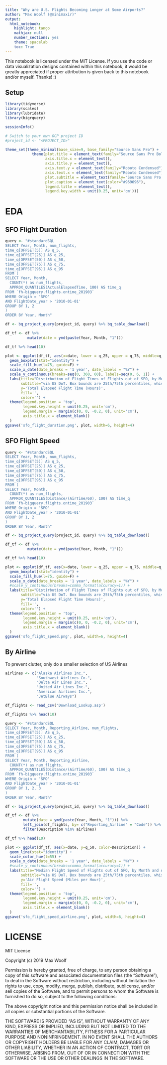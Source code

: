 ```yaml
---
title: "Why are U.S. Flights Becoming Longer at Some Airports?"
author: "Max Woolf (@minimaxir)"
output:
  html_notebook:
    highlight: tango
    mathjax: null
    number_sections: yes
    theme: spacelab
    toc: True
---
```


This notebook is licensed under the MIT License. If you use the code or data visualization designs contained within this notebook, it would be greatly appreciated if proper attribution is given back to this notebook and/or myself. Thanks! :)

## Setup

```r
library(tidyverse)
library(scales)
library(lubridate)
library(bigrquery)

sessionInfo()
```

```r
# Switch to your own GCP project ID
#project_id <- "<PROJECT_ID>"  
```


```r
theme_set(theme_minimal(base_size=9, base_family="Source Sans Pro") +
            theme(plot.title = element_text(family="Source Sans Pro Bold", margin=margin(t = -0.1, b = 0.1, unit='cm'), size=12),
                  axis.title.x = element_text(),
                  axis.title.y = element_text(),
                  axis.text.y = element_text(family="Roboto Condensed"),
                  axis.text.x = element_text(family="Roboto Condensed"),
                  plot.subtitle = element_text(family="Source Sans Pro Semibold", color="#969696", size=8),
                  plot.caption = element_text(color="#969696"),
                  legend.title = element_text(),
                  legend.key.width = unit(0.25, unit='cm')))
```


# EDA

## SFO Flight Duration

```r
query <- "#standardSQL
SELECT Year, Month, num_flights,
time_q[OFFSET(5)] AS q_5,
time_q[OFFSET(25)] AS q_25,
time_q[OFFSET(50)] AS q_50,
time_q[OFFSET(75)] AS q_75,
time_q[OFFSET(95)] AS q_95
FROM (
SELECT Year, Month,
  COUNT(*) as num_flights,
  APPROX_QUANTILES(ActualElapsedTime, 100) AS time_q
FROM `fh-bigquery.flights.ontime_201903`
WHERE Origin = 'SFO'
AND FlightDate_year > '2010-01-01'
GROUP BY 1, 2
)
ORDER BY Year, Month"

df <- bq_project_query(project_id, query) %>% bq_table_download()

df_tf <- df %>%
          mutate(date = ymd(paste(Year, Month, "1")))

df_tf %>% head(10)
```

```r
plot <- ggplot(df_tf, aes(x=date, lower = q_25, upper = q_75, middle=q_50, ymin=q_5, ymax=q_95, fill=factor(Year))) +
  geom_boxplot(stat="identity") +
  scale_fill_hue(l=75, guide=F) +
  scale_x_date(date_breaks = '1 year', date_labels = "%Y") +
  scale_y_continuous(breaks=seq(0, 360, 60), labels=seq(0, 6, 1)) +
  labs(title="Distirbution of Flight Times of Flights out of SFO, by Month",
       subtitle="via US DoT. Box bounds are 25th/75th percentiles, whiskers are 5th/95th percentiles.",
       y='Total Elapsed Flight Time (Hours)',
       fill='',
       color='') +
  theme(legend.position = 'top',
        legend.key.height = unit(0.25, unit='cm'),
        legend.margin = margin(c(0, 0, -0.2, 0), unit='cm'),
        axis.title.x = element_blank()
  )
ggsave('sfo_flight_duration.png', plot, width=6, height=4)
```

## SFO Flight Speed

```r
query <- "#standardSQL
SELECT Year, Month, num_flights,
time_q[OFFSET(5)] AS q_5,
time_q[OFFSET(25)] AS q_25,
time_q[OFFSET(50)] AS q_50,
time_q[OFFSET(75)] AS q_75,
time_q[OFFSET(95)] AS q_95
FROM (
SELECT Year, Month,
  COUNT(*) as num_flights,
  APPROX_QUANTILES(Distance/(AirTime/60), 100) AS time_q
FROM `fh-bigquery.flights.ontime_201903`
WHERE Origin = 'SFO'
AND FlightDate_year > '2010-01-01'
GROUP BY 1, 2
)
ORDER BY Year, Month"

df <- bq_project_query(project_id, query) %>% bq_table_download()

df_tf <- df %>%
          mutate(date = ymd(paste(Year, Month, "1")))

df_tf %>% head(10)
```

```r
plot <- ggplot(df_tf, aes(x=date, lower = q_25, upper = q_75, middle=q_50, ymin=q_5, ymax=q_95, fill=factor(Year))) +
  geom_boxplot(stat="identity") +
  scale_fill_hue(l=75, guide=F) +
  scale_x_date(date_breaks = '1 year', date_labels = "%Y") +
  #scale_y_continuous(breaks=comma_format(accuracy=1)) +
  labs(title="Distirbution of Flight Times of Flights out of SFO, by Month",
       subtitle="via US DoT. Box bounds are 25th/75th percentiles, whiskers are 5th/95th percentiles.",
       y='Total Elapsed Flight Time (Hours)',
       fill='',
       color='') +
  theme(legend.position = 'top',
        legend.key.height = unit(0.25, unit='cm'),
        legend.margin = margin(c(0, 0, -0.2, 0), unit='cm'),
        axis.title.x = element_blank()
  )
ggsave('sfo_flight_speed.png', plot, width=6, height=4)
```


## By Airline

To prevent clutter, only do a smaller selection of US Airlines

```r
airlines <- c("Alaska Airlines Inc.",
              "Southwest Airlines Co.",
              "Delta Air Lines Inc.",
              "United Air Lines Inc.",
              "American Airlines Inc.",
              "JetBlue Airways")
```


```r
df_flights <- read_csv('Download_Lookup.asp')

df_flights %>% head(10)
```

```r
query <- "#standardSQL
SELECT Year, Month, Reporting_Airline, num_flights,
time_q[OFFSET(5)] AS q_5,
time_q[OFFSET(25)] AS q_25,
time_q[OFFSET(50)] AS q_50,
time_q[OFFSET(75)] AS q_75,
time_q[OFFSET(95)] AS q_95
FROM (
SELECT Year, Month, Reporting_Airline,
  COUNT(*) as num_flights,
  APPROX_QUANTILES(Distance/(AirTime/60), 100) AS time_q
FROM `fh-bigquery.flights.ontime_201903`
WHERE Origin = 'SFO'
AND FlightDate_year > '2010-01-01'
GROUP BY 1, 2, 3
)
ORDER BY Year, Month"

df <- bq_project_query(project_id, query) %>% bq_table_download()

df_tf <- df %>%
        mutate(date = ymd(paste(Year, Month, "1"))) %>%
        left_join(df_flights, by= c("Reporting_Airline" = "Code")) %>%
        filter(Description %in% airlines)

df_tf %>% head(10)
```

```r
plot <- ggplot(df_tf, aes(x=date, y=q_50, color=Description)) +
  geom_line(stat="identity") +
  scale_color_hue(l=55) +
  scale_x_date(date_breaks = '1 year', date_labels = "%Y") +
  #scale_y_continuous(breaks=comma_format(accuracy=1)) +
  labs(title="Median Flight Speed of Flights out of SFO, by Month and Airline",
       subtitle="via US DoT. Box bounds are 25th/75th percentiles, whiskers are 5th/95th percentiles.",
       y='Air Flight Speed (Miles per Hour)',
       fill='',
       color='') +
  theme(legend.position = 'top',
        legend.key.height = unit(0.25, unit='cm'),
        legend.margin = margin(c(0, 0, -0.2, 0), unit='cm'),
        axis.title.x = element_blank()
  )
ggsave('sfo_flight_speed_airline.png', plot, width=6, height=4)
```

# LICENSE

MIT License

Copyright (c) 2019 Max Woolf

Permission is hereby granted, free of charge, to any person obtaining a copy
of this software and associated documentation files (the "Software"), to deal
in the Software without restriction, including without limitation the rights
to use, copy, modify, merge, publish, distribute, sublicense, and/or sell
copies of the Software, and to permit persons to whom the Software is
furnished to do so, subject to the following conditions:

The above copyright notice and this permission notice shall be included in all
copies or substantial portions of the Software.

THE SOFTWARE IS PROVIDED "AS IS", WITHOUT WARRANTY OF ANY KIND, EXPRESS OR
IMPLIED, INCLUDING BUT NOT LIMITED TO THE WARRANTIES OF MERCHANTABILITY,
FITNESS FOR A PARTICULAR PURPOSE AND NONINFRINGEMENT. IN NO EVENT SHALL THE
AUTHORS OR COPYRIGHT HOLDERS BE LIABLE FOR ANY CLAIM, DAMAGES OR OTHER
LIABILITY, WHETHER IN AN ACTION OF CONTRACT, TORT OR OTHERWISE, ARISING FROM,
OUT OF OR IN CONNECTION WITH THE SOFTWARE OR THE USE OR OTHER DEALINGS IN THE
SOFTWARE.